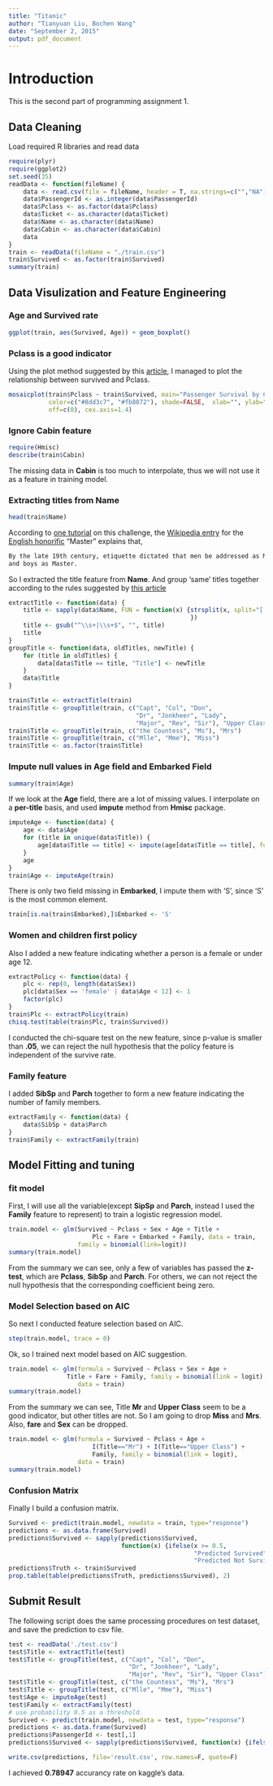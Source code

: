 ```yaml
---
title: "Titanic"
author: "Tianyuan Liu, Bochen Wang"
date: "September 2, 2015"
output: pdf_document
---
```


# Introduction

This is the second part of programming assignment 1.

## Data Cleaning
Load required R libraries and read data
```r
require(plyr)
require(ggplot2)
set.seed(35)
readData <- function(fileName) {
    data <- read.csv(file = fileName, header = T, na.strings=c("","NA"))
    data$PassengerId <- as.integer(data$PassengerId)
    data$Pclass <- as.factor(data$Pclass)
    data$Ticket <- as.character(data$Ticket)
    data$Name <- as.character(data$Name)
    data$Cabin <- as.character(data$Cabin)
    data
}
train <- readData(fileName = "./train.csv")
train$Survived <- as.factor(train$Survived)
summary(train)
```

## Data Visulization and Feature Engineering

### Age and Survived rate
```r
ggplot(train, aes(Survived, Age)) + geom_boxplot()
```


### Pclass is a good indicator
Using the plot method suggested by this [article](https://www.kaggle.com/benhamner/titanic/exploratory-analysis-in-r), I managed to plot the relationship between survived and Pclass.
```r
mosaicplot(train$Pclass ~ train$Survived, main="Passenger Survival by Class",
           color=c("#8dd3c7", "#fb8072"), shade=FALSE,  xlab="", ylab="",
           off=c(0), cex.axis=1.4)
```

### Ignore Cabin feature
```r
require(Hmisc)
describe(train$Cabin)
```
The missing data in **Cabin** is too much to interpolate, thus we will not use it as a feature in training model.
 
### Extracting titles from Name
```r
head(train$Name)
```
According to [one tutorial](https://github.com/wehrley/wehrley.github.io/blob/master/SOUPTONUTS.md) on this challenge, the [Wikipedia entry](http://en.wikipedia.org/wiki/Master_%28form_of_address%29) for the [English honorific](http://en.wikipedia.org/wiki/English_honorific) "Master" explains that,
```sh
By the late 19th century, etiquette dictated that men be addressed as Mister,
and boys as Master.
```

So I extracted the title feature from **Name**. And group 'same' titles together according to the rules suggested by [this article](https://github.com/wehrley/wehrley.github.io/blob/master/SOUPTONUTS.md)

```r
extractTitle <- function(data) {
    title <- sapply(data$Name, FUN = function(x) {strsplit(x, split="[.,]")[[1]][2]
                                                  })
    title <- gsub("^\\s+|\\s+$", "", title)
    title
}
groupTitle <- function(data, oldTitles, newTitle) {
    for (title in oldTitles) {
        data[data$Title == title, "Title"] <- newTitle
    }
    data$Title
}

train$Title <- extractTitle(train)
train$Title <- groupTitle(train, c("Capt", "Col", "Don", 
                                   "Dr", "Jonkheer", "Lady", 
                                   "Major", "Rev", "Sir"), "Upper Class")
train$Title <- groupTitle(train, c("the Countess", "Ms"), "Mrs")
train$Title <- groupTitle(train, c("Mlle", "Mme"), "Miss")
train$Title <- as.factor(train$Title)
```


### Impute null values in Age field and Embarked Field
```r
summary(train$Age)
```
If we look at the **Age** field, there are a lot of missing values. I interpolate on a **per-title** basis, and used **impute** method from **Hmisc** package.

```r
imputeAge <- function(data) {
    age <- data$Age
    for (title in unique(data$Title)) {
        age[data$Title == title] <- impute(age[data$Title == title], fun = median)
    }
    age
}
train$Age <- imputeAge(train)
```

There is only two field missing in **Embarked**, I impute them with 'S', since 'S' is the most common element.
```r
train[is.na(train$Embarked),]$Embarked <- 'S'
```

### Women and children first policy
Also I added a new feature indicating whether a person is a female or under age 12.
```r
extractPolicy <- function(data) {
    plc <- rep(0, length(data$Sex))
    plc[data$Sex == 'female' | data$Age < 12] <- 1
    factor(plc)
}
train$Plc <- extractPolicy(train)
chisq.test(table(train$Plc, train$Survived))
```
I conducted the chi-square test on the new feature, since p-value is smaller than **.05**, we can reject the null hypothesis that the policy feature is independent of the survive rate.

### Family feature
I added **SibSp** and **Parch** together to form a new feature indicating the number of family members.
```r
extractFamily <- function(data) {
    data$SibSp + data$Parch
}
train$Family <- extractFamily(train)
```

## Model Fitting and tuning

### fit model
First, I will use all the variable(except **SipSp** and **Parch**, instead I used the **Family** feature to represent) to train a logistic regression model.
```r
train.model <- glm(Survived ~ Pclass + Sex + Age + Title + 
                       Plc + Fare + Embarked + Family, data = train, 
                   family = binomial(link=logit))
summary(train.model)
```

From the summary we can see, only a few of variables has passed the **z-test**, which are **Pclass**, **SibSp** and **Parch**. For others, we can not reject the null hypothesis that the corresponding coefficient being zero.

### Model Selection based on AIC
So next I conducted feature selection based on AIC.
```r
step(train.model, trace = 0)
```
Ok, so I trained next model based on AIC suggestion.
```r
train.model <- glm(formula = Survived ~ Pclass + Sex + Age + 
                Title + Fare + Family, family = binomial(link = logit), 
                   data = train)
summary(train.model)
```
From the summary we can see, Title **Mr** and **Upper Class** seem to be a good indicator, but other titles are not. So I am going to drop **Miss** and **Mrs**. Also, **fare** and **Sex** can be dropped.


```r
train.model <- glm(formula = Survived ~ Pclass + Age + 
                       I(Title=="Mr") + I(Title=="Upper Class") + 
                       Family, family = binomial(link = logit), 
                   data = train)
summary(train.model)
```

### Confusion Matrix
Finally I build a confusion matrix.
```r
Survived <- predict(train.model, newdata = train, type="response")
predictions <- as.data.frame(Survived)
predictions$Survived <- sapply(predictions$Survived, 
                               function(x) {ifelse(x >= 0.5, 
                                                   "Predicted Survived", 
                                                   "Predicted Not Survived")})
predictions$Truth <- train$Survived
prop.table(table(predictions$Truth, predictions$Survived), 2)
```


## Submit Result
The following script does the same processing procedures on test dataset, and save the prediction to csv file.
```r
test <- readData('./test.csv')
test$Title <- extractTitle(test)
test$Title <- groupTitle(test, c("Capt", "Col", "Don", 
                                 "Dr", "Jonkheer", "Lady", 
                                 "Major", "Rev", "Sir"), "Upper Class")
test$Title <- groupTitle(test, c("the Countess", "Ms"), "Mrs")
test$Title <- groupTitle(test, c("Mlle", "Mme"), "Miss")
test$Age <- imputeAge(test)
test$Family <- extractFamily(test)
# use probability 0.5 as a threshold.
Survived <- predict(train.model, newdata = test, type="response")
predictions <- as.data.frame(Survived)
predictions$PassengerId <- test[,1]
predictions$Survived <- sapply(predictions$Survived, function(x) {ifelse(x >= 0.5, 1, 0)})

write.csv(predictions, file='result.csv', row.names=F, quote=F)
```
I achieved **0.78947** accurancy rate on kaggle's data.